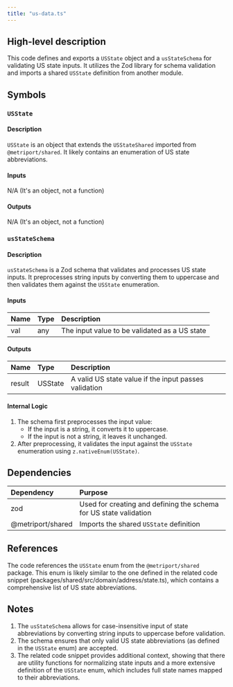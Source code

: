 ```yaml
---
title: "us-data.ts"
---
```


## High-level description
This code defines and exports a `USState` object and a `usStateSchema` for validating US state inputs. It utilizes the Zod library for schema validation and imports a shared `USState` definition from another module.

## Symbols

### `USState`
#### Description
`USState` is an object that extends the `USStateShared` imported from `@metriport/shared`. It likely contains an enumeration of US state abbreviations.

#### Inputs
N/A (It's an object, not a function)

#### Outputs
N/A (It's an object, not a function)

### `usStateSchema`
#### Description
`usStateSchema` is a Zod schema that validates and processes US state inputs. It preprocesses string inputs by converting them to uppercase and then validates them against the `USState` enumeration.

#### Inputs
| Name | Type | Description |
|:-----|:-----|:------------|
| val | any | The input value to be validated as a US state |

#### Outputs
| Name | Type | Description |
|:-----|:-----|:------------|
| result | USState | A valid US state value if the input passes validation |

#### Internal Logic
1. The schema first preprocesses the input value:
   - If the input is a string, it converts it to uppercase.
   - If the input is not a string, it leaves it unchanged.
2. After preprocessing, it validates the input against the `USState` enumeration using `z.nativeEnum(USState)`.

## Dependencies
| Dependency | Purpose |
|:-----------|:--------|
| zod | Used for creating and defining the schema for US state validation |
| @metriport/shared | Imports the shared `USState` definition |

## References
The code references the `USState` enum from the `@metriport/shared` package. This enum is likely similar to the one defined in the related code snippet (packages/shared/src/domain/address/state.ts), which contains a comprehensive list of US state abbreviations.

## Notes
1. The `usStateSchema` allows for case-insensitive input of state abbreviations by converting string inputs to uppercase before validation.
2. The schema ensures that only valid US state abbreviations (as defined in the `USState` enum) are accepted.
3. The related code snippet provides additional context, showing that there are utility functions for normalizing state inputs and a more extensive definition of the `USState` enum, which includes full state names mapped to their abbreviations.